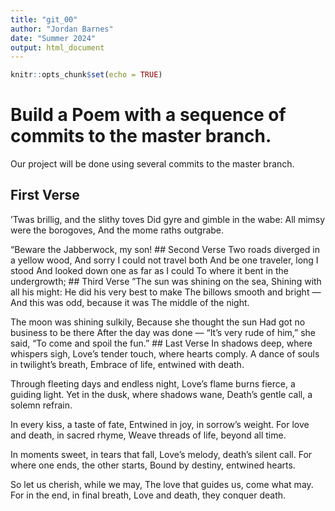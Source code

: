 ```yaml
---
title: "git_00"
author: "Jordan Barnes"
date: "Summer 2024"
output: html_document
---
```


```r
knitr::opts_chunk$set(echo = TRUE)
```
# Build a Poem with a sequence of commits to the master branch.
Our project will be done using several commits to the master branch.
<!-- Do not modify or change any text in "!--" bracketed areas such as this --- these are instructions to
you, if you change any of this the git program will notice it and compromise your git merging strategy !-->

## First Verse 
<!--Put the first five lines of a poem by Lewis Carrol in this section!-->
’Twas brillig, and the slithy toves
      Did gyre and gimble in the wabe:
All mimsy were the borogoves,
      And the mome raths outgrabe.

“Beware the Jabberwock, my son!
## Second Verse
<!--Put the first five lines of a poem by Robert Frost here!-->
Two roads diverged in a yellow wood,
And sorry I could not travel both
And be one traveler, long I stood
And looked down one as far as I could
To where it bent in the undergrowth;
## Third Verse
<!--Put the first two verses of The Walrus and the Carpenter here!-->
"The sun was shining on the sea,
      Shining with all his might:
He did his very best to make
      The billows smooth and bright —
And this was odd, because it was
      The middle of the night.

The moon was shining sulkily,
      Because she thought the sun
Had got no business to be there
      After the day was done —
"It's very rude of him," she said,
      "To come and spoil the fun."
## Last Verse
<!--Put a short poem of your choice 8-20 lines,here!-->
In shadows deep, where whispers sigh,
Love's tender touch, where hearts comply.
A dance of souls in twilight's breath,
Embrace of life, entwined with death.

Through fleeting days and endless night,
Love's flame burns fierce, a guiding light.
Yet in the dusk, where shadows wane,
Death's gentle call, a solemn refrain.

In every kiss, a taste of fate,
Entwined in joy, in sorrow's weight.
For love and death, in sacred rhyme,
Weave threads of life, beyond all time.

In moments sweet, in tears that fall,
Love's melody, death's silent call.
For where one ends, the other starts,
Bound by destiny, entwined hearts.

So let us cherish, while we may,
The love that guides us, come what may.
For in the end, in final breath,
Love and death, they conquer death.